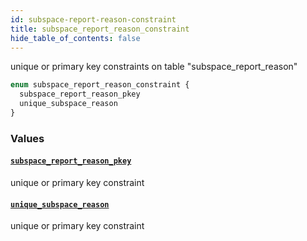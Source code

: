 ```yaml
---
id: subspace-report-reason-constraint
title: subspace_report_reason_constraint
hide_table_of_contents: false
---
```


unique or primary key constraints on table "subspace_report_reason"

```graphql
enum subspace_report_reason_constraint {
  subspace_report_reason_pkey
  unique_subspace_reason
}
```

### Values

#### [`subspace_report_reason_pkey`](#)

unique or primary key constraint

#### [`unique_subspace_reason`](#)

unique or primary key constraint
